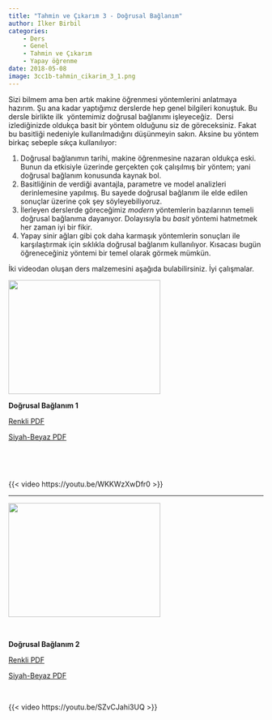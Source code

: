 ```yaml
---
title: "Tahmin ve Çıkarım 3 - Doğrusal Bağlanım"
author: İlker Birbil
categories:
    - Ders
    - Genel
    - Tahmin ve Çıkarım
    - Yapay öğrenme
date: 2018-05-08
image: 3cc1b-tahmin_cikarim_3_1.png
---
```


Sizi bilmem ama ben artık makine öğrenmesi yöntemlerini anlatmaya hazırım. Şu ana kadar yaptığımız derslerde hep genel bilgileri konuştuk. Bu dersle birlikte ilk  yöntemimiz doğrusal bağlanımı işleyeceğiz.  Dersi izlediğinizde oldukça basit bir yöntem olduğunu siz de göreceksiniz. Fakat bu basitliği nedeniyle kullanılmadığını düşünmeyin sakın. Aksine bu yöntem birkaç sebeple sıkça kullanılıyor:
<ol>
 	<li>Doğrusal bağlanımın tarihi, makine öğrenmesine nazaran oldukça eski. Bunun da etkisiyle üzerinde gerçekten çok çalışılmış bir yöntem; yani doğrusal bağlanım konusunda kaynak bol.</li>
 	<li>Basitliğinin de verdiği avantajla, parametre ve model analizleri derinlemesine yapılmış. Bu sayede doğrusal bağlanım ile elde edilen sonuçlar üzerine çok şey söyleyebiliyoruz.</li>
 	<li>İlerleyen derslerde göreceğimiz <em>modern</em> yöntemlerin bazılarının temeli doğrusal bağlanıma dayanıyor. Dolayısıyla bu <em>basit</em> yöntemi hatmetmek her zaman iyi bir fikir.</li>
 	<li>Yapay sinir ağları gibi çok daha karmaşık yöntemlerin sonuçları ile karşılaştırmak için sıklıkla doğrusal bağlanım kullanılıyor. Kısacası bugün öğreneceğiniz yöntemi bir temel olarak görmek mümkün.</li>
</ol>
İki videodan oluşan ders malzemesini aşağıda bulabilirsiniz. İyi çalışmalar.

<img src="3cc1b-tahmin_cikarim_3_1.png" alt="" width="300" height="225" />

<strong>Doğrusal Bağlanım 1</strong>

<a href="https://www.dropbox.com/s/aqrkh4gi1xxat1d/TahminCikarim_03_Dogrusal_Baglanim_1.pdf?dl=0" target="_blank" rel="noopener">Renkli PDF</a>

<a href="https://www.dropbox.com/s/v6gclagugy783cz/TahminCikarim_03_Dogrusal_Baglanim_1_sb.pdf?dl=0" target="_blank" rel="noopener">Siyah-Beyaz PDF</a>

&nbsp;

&nbsp;

{{< video https://youtu.be/WKKWzXwDfr0 >}}

<hr />

<img src="3a8a3-tahmin_cikarim_3_2.png" alt="" width="300" height="225" />

&nbsp;

<strong>Doğrusal Bağlanım 2</strong>

<a href="https://www.dropbox.com/s/uwxlf3zb88yxkpa/TahminCikarim_03_Dogrusal_Baglanim_2.pdf?dl=0" target="_blank" rel="noopener">Renkli PDF</a>

<a href="https://www.dropbox.com/s/touvkznsg6dkd8g/TahminCikarim_03_Dogrusal_Baglanim_2_sb.pdf?dl=0" target="_blank" rel="noopener">Siyah-Beyaz PDF</a>

&nbsp;

{{< video https://youtu.be/SZvCJahi3UQ >}}